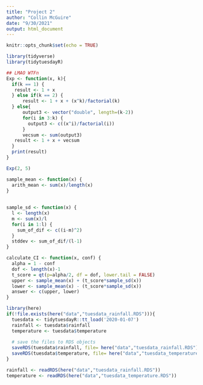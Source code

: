 ```yaml
---
title: "Project 2"
author: "Collin McGuire"
date: "9/30/2021"
output: html_document
---
```


```r
knitr::opts_chunk$set(echo = TRUE)
```

```r
library(tidyverse)
library(tidytuesdayR)
```

```r
## LMAO WTFn
Exp <- function(x, k){
  if(k == 1) {
   result <- 1 + x
  } else if(k == 2) {
      result <- 1 + x + (x^k)/factorial(k)
  } else{
      output3 <- vector("double", length=(k-2))
      for(i in 3:k) {
        output3 <- c((x^i)/factorial(i))
      }
      vecsum <- sum(output3)
   result <- 1 + x + vecsum
  }
  print(result)
}

Exp(2, 5)


```

```r

sample_mean <- function(x) {
  arith_mean <- sum(x)/length(x)
}
  
  
sample_sd <- function(x) {
  l <- length(x)
  m <- sum(x)/l
  for(i in 1:l) {
    sum_of_dif <- c((i-m)^2)
  }
  stddev <- sum_of_dif/(l-1)
}

```


```r
calculate_CI <- function(x, conf) {
  alpha = 1 - conf
  dof <- length(x)-1
  t_score = qt(p=alpha/2, df = dof, lower.tail = FALSE)
  upper <- sample_mean(x) + (t_score*sample_sd(x))
  lower <- sample_mean(x) - (t_score*sample_sd(x))
  answer <- c(upper, lower)
}


```


```r
library(here)
if(!file.exists(here("data","tuesdata_rainfall.RDS"))){
  tuesdata <- tidytuesdayR::tt_load('2020-01-07')
  rainfall <- tuesdata$rainfall
  temperature <- tuesdata$temperature
  
  # save the files to RDS objects
  saveRDS(tuesdata$rainfall, file= here("data","tuesdata_rainfall.RDS"))
  saveRDS(tuesdata$temperature, file= here("data","tuesdata_temperature.RDS"))
}

rainfall <- readRDS(here("data","tuesdata_rainfall.RDS"))
temperature <- readRDS(here("data","tuesdata_temperature.RDS"))
```


